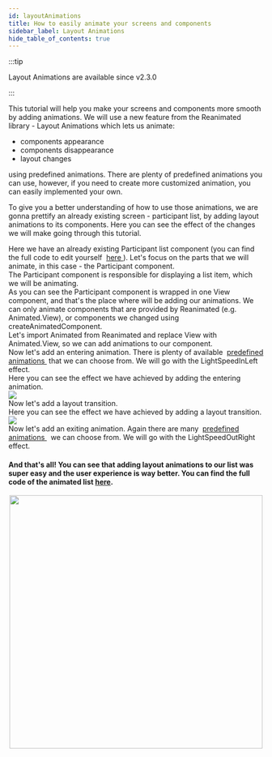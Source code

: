 ```yaml
---
id: layoutAnimations
title: How to easily animate your screens and components
sidebar_label: Layout Animations
hide_table_of_contents: true
---
```



:::tip

Layout Animations are available since v2.3.0

:::

This tutorial will help you make your screens and components more smooth by adding animations.
We will use a new feature from the Reanimated library - Layout Animations which lets us animate:

- components appearance
- components disappearance
- layout changes

using predefined animations. There are plenty of predefined animations you can use, however,
if you need to create more customized animation, you can easily implemented your own.

To give you a better understanding of how to use those animations,
we are gonna prettify an already existing screen - participant list, by adding layout animations to its components.
Here you can see the effect of the changes we will make going through this tutorial.

<BeforeAndAfter before={Before} after={After} />

<TutorialStep title="Screen Introduction">
  <div>
    Here we have an already existing Participant list component (you can find
    the full code to edit yourself&nbsp;
    <a href="https://gist.github.com/jmysliv/87b15453aab173a63a4d22fcc5b1d603">
      here
    </a>). Let's focus on the parts that we will animate, in this case - the Participant
    component.
  </div>
  <FullCode />
</TutorialStep>
<TutorialStep title="Participant component">
  <div>
    The Participant component is responsible for displaying a list item, which
    we will be animating.
  </div>
  <ParticipantComponent />
</TutorialStep>
<TutorialStep title="Participant component internals">
  <div>
    As you can see the Participant component is wrapped in one View component,
    and that's the place where will be adding our animations. We can only
    animate components that are provided by Reanimated (e.g. Animated.View), or
    components we changed using createAnimatedComponent.
  </div>
  <ParticipantInternals />
</TutorialStep>
<TutorialStep title="Step 1">
  <div>
    Let's import Animated from Reanimated and replace View with Animated.View,
    so we can add animations to our component.
  </div>
  <Step1 />
</TutorialStep>
<TutorialStep title="Step 2">
  <div>
    Now let's add an entering animation. There is plenty of available&nbsp;
    <a href="https://docs.swmansion.com/react-native-reanimated/docs/2.x/api/LayoutAnimations/entryAnimations">
      predefined animations
    </a>
    &nbsp;that we can choose from. We will go with the LightSpeedInLeft effect.
  </div>
  <Step2 />
</TutorialStep>
<TutorialStep title="Current result">
  <div>
    Here you can see the effect we have achieved by adding the entering
    animation.
  </div>
  <img
    src={Entering}
    style={{ height: '500px', width: 'auto', borderRadius: '5%' }}
  />
</TutorialStep>
<TutorialStep title="Step 3">
  <div>Now let's add a layout transition.</div>
  <Step3 />
</TutorialStep>
<TutorialStep title="Current result">
  <div>
    Here you can see the effect we have achieved by adding a layout transition.
  </div>
  <img
    src={Layout}
    style={{ height: '500px', width: 'auto', borderRadius: '5%' }}
  />
</TutorialStep>
<TutorialStep title="Step 4">
  <div>
    Now let's add an exiting animation. Again there are many&nbsp;
    <a href="https://docs.swmansion.com/react-native-reanimated/docs/2.x/api/LayoutAnimations/exitAnimations">
      predefined animations
    </a>
    &nbsp; we can choose from. We will go with the LightSpeedOutRight effect.
  </div>
  <Step4 />
</TutorialStep>

#### And that's all! You can see that adding layout animations to our list was super easy and the user experience is way better. You can find the full code of the animated list [here](https://gist.github.com/jmysliv/0056d6cd3021883ea0f2c7f4af0526b2).

<center>
  <img src={After} height="500px" style={{ borderRadius: '5%' }} />
</center>

